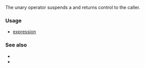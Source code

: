 {{cpp/keyword/title|{{tt|co_await}} {{mark since c++20}}}}
{{cpp/keyword/navbar}}

The unary operator {{c|co_await}} suspends a {{ltt|cpp/coroutine}} and returns control to the caller.

===Usage===
* [[cpp/language/coroutines#co_await|{{tt|co_await}} expression]]

===See also===
* {{rlpt|co_return}}
* {{rlpt|co_yield}}

{{langlinks|es|ja|zh}}